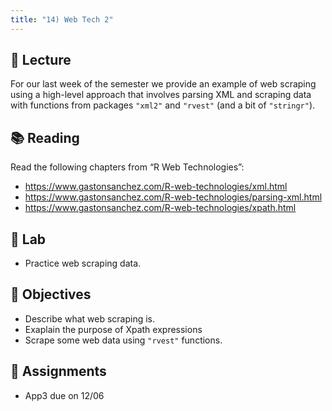 ```yaml
---
title: "14) Web Tech 2"
---
```



## 📖 Lecture

For our last week of the semester we provide an example of web scraping using a high-level approach that involves parsing XML and scraping data with functions from packages `"xml2"` and `"rvest"` (and a bit of `"stringr"`).


## 📚 Reading

Read the following chapters from "R Web Technologies":

- <a href="https://www.gastonsanchez.com/R-web-technologies/xml.html" target="_blank">https://www.gastonsanchez.com/R-web-technologies/xml.html</a>
- <a href="https://www.gastonsanchez.com/R-web-technologies/parsing-xml.html" target="_blank">https://www.gastonsanchez.com/R-web-technologies/parsing-xml.html</a>
- <a href="https://www.gastonsanchez.com/R-web-technologies/xpath.html" target="_blank">https://www.gastonsanchez.com/R-web-technologies/xpath.html</a>



## 🔬 Lab

- Practice web scraping data.


## 🎯 Objectives

- Describe what web scraping is.
- Exaplain the purpose of Xpath expressions
- Scrape some web data using `"rvest"` functions.


## 🔔 Assignments

- App3 due on 12/06
